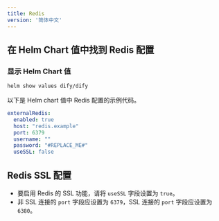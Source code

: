 ```yaml
---
title: Redis
version: '简体中文'
---
```


## 在 Helm Chart 值中找到 Redis 配置

### 显示 Helm Chart 值

```bash
helm show values dify/dify
```

以下是 Helm chart 值中 Redis 配置的示例代码。

```yaml
externalRedis:
  enabled: true
  host: "redis.example"
  port: 6379
  username: ""
  password: "#REPLACE_ME#"
  useSSL: false
```

## Redis SSL 配置

- 要启用 Redis 的 SSL 功能，请将 `useSSL` 字段设置为 `true`。
- 非 SSL 连接的 `port` 字段应设置为 `6379`，SSL 连接的 `port` 字段应设置为 `6380`。
